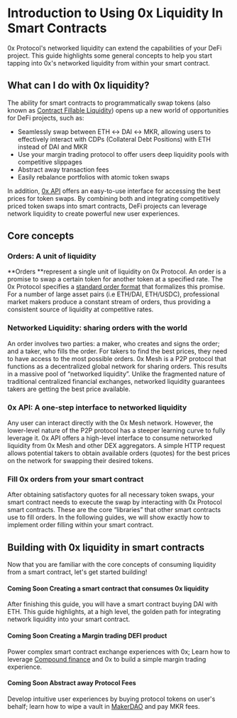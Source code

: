 # Introduction to Using 0x Liquidity In Smart Contracts

0x Protocol's networked liquidity can extend the capabilities of your DeFi project. This guide highlights some general concepts to help you start tapping into 0x's networked liquidity from within your smart contract.


## What can I do with 0x liquidity?

The ability for smart contracts to programmatically swap tokens (also known as [Contract Fillable Liquidity](https://blog.0xproject.com/contract-fillable-liquidity-made-simple-8b9cf1b2f2f2)) opens up a new world of opportunities for DeFi projects, such as:

* Seamlessly swap between ETH ↔ DAI ↔ MKR, allowing users to effectively interact with CDPs (Collateral Debt Positions) with ETH instead of DAI and MKR
* Use your margin trading protocol to offer users deep liquidity pools with competitive slippages
* Abstract away transaction fees
* Easily rebalance portfolios with atomic token swaps

In addition, [0x API](./swap-tokens-with-0x-api) offers an easy-to-use interface for accessing the best prices for token swaps. By combining both and integrating competitively priced token swaps into smart contracts, DeFi projects can leverage network liquidity to create powerful new user experiences. 


## Core concepts

### Orders: A unit of liquidity

**Orders **represent a single unit of liquidity on 0x Protocol. An order is a promise to swap a certain token for another token at a specified rate. The 0x Protocol specifies a [standard order format](../core-concepts#the-0x-order-message-format) that formalizes this promise. For a number of large asset pairs (i.e ETH/DAI, ETH/USDC), professional market makers produce a constant stream of orders, thus providing a consistent source of liquidity at competitive rates.

### Networked Liquidity: sharing orders with the world

An order involves two parties: a maker, who creates and signs the order; and a taker, who fills the order. For takers to find the best prices, they need to have access to the most possible orders. 0x Mesh is a P2P protocol that functions as a decentralized global network for sharing orders. This results in a massive pool of “networked liquidity”. Unlike the fragmented nature of traditional centralized financial exchanges, networked liquidity guarantees takers are getting the best price available. 

### 0x API: A one-step interface to networked liquidity

Any user can interact directly with the 0x Mesh network. However, the lower-level nature of the P2P protocol has a steeper learning curve to fully leverage it. 0x API offers a high-level interface to consume networked liquidity from 0x Mesh and other DEX aggregators. A simple HTTP request allows potential takers to obtain available orders (quotes) for the best prices on the network for swapping their desired tokens. 

### Fill 0x orders from your smart contract

After obtaining satisfactory quotes for all necessary token swaps, your smart contract needs to execute the swap by interacting with 0x Protocol smart contracts. These are the core “libraries” that other smart contracts use to fill orders.  In the following guides, we will show exactly how to implement order filling within your smart contract.

## Building with 0x liquidity in smart contracts

Now that you are familiar with the core concepts of consuming liquidity from a smart contract, let's get started building!

#### **Coming Soon** Creating a smart contract that consumes 0x liquidity

After finishing this guide, you will have a smart contract buying DAI with ETH. This guide highlights, at a high level, the golden path for integrating network liquidity into your smart contract.

#### **Coming Soon** Creating a Margin trading DEFI product

Power complex smart contract exchange experiences with 0x; Learn how to leverage [Compound finance](https://compound.finance/) and 0x to build a simple margin trading experience.

#### **Coming Soon**  Abstract away Protocol Fees

Develop intuitive user experiences by buying protocol tokens on user's behalf; learn how to wipe a vault in [MakerDAO](https://makerdao.com/en/) and pay MKR fees.

